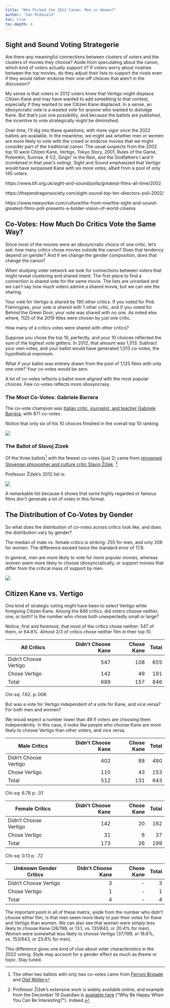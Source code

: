 ```yaml
---
title: "Who Picked the 2012 Canon: Men or Women?"
author: "Ian McDonald"
toc: true
toc-depth: 4
---
```


## Sight and Sound Voting Strategerie

Are there any meaningful connections between clusters of voters and the clusters of movies they choose? Aside from speculating about the canon, which kind of voters actually support it? If voters worry about rivalries between the top movies, do they adjust their lists to support the rivals even if they would rather endorse their one-off choices that aren't in the discussion?

My sense is that voters in 2012 voters knew that Vertigo might displace Citizen Kane and may have wanted to add something to that contest, especially if they wanted to see Citizen Kane displaced. In a sense, an idiosyncratic vote is a wasted vote for anyone who wanted to dislodge Kane. But that's just one possibility, and because the ballots are published, the incentive to vote strategically might be diminished.

Over time, I'll dig into these questions, with more vigor once the 2022 ballots are available. In the meantime, we might ask whether men or women are more likely to vote with the crowd or endorse movies that we might consider part of the traditional canon. The usual suspects from the 2002 top 10 were Citizen Kane, Vertigo, Tokyo Story, 2001, Rules of the Game, Potemkin, Sunrise, 8 1/2, Singin' in the Rain, and the Godfathers I and II (combined in that year's voting). Sight and Sound emphasized that Vertigo would have surpassed Kane with six more votes, albeit from a pool of only 145 voters.

https://www.bfi.org.uk/sight-and-sound/polls/greatest-films-all-time/2002

https://thependragonsociety.com/sight-sound-top-ten-directors-poll-2002/

https://www.newyorker.com/culture/the-front-row/the-sight-and-sound-greatest-films-poll-presents-a-bolder-vision-of-world-cinema

## Co-Votes: How Much Do Critics Vote the Same Way?

Since most of the movies were an idiosyncratic choice of one critic, let's ask: how many critics chose movies outside the canon? Does that tendency depend on gender? And if we change the gender composition, does that change the canon?

When studying voter network we look for connections between voters that might reveal clustering and shared intent. The first place to find a connection is shared vote for the same movie. The lists are unranked and we can't say how much voters admire a shared movie, but we can see the sharing.

Your vote for Vertigo is shared by 190 other critics. If you voted for Pink Flamingoes, your vote is shared with 1 other critic, and if you voted for Behind the Green Door, your vote was shared with no one. As noted else where, 1125 of the 2019 titles were chosen by just one critic.

How many of a critics votes were shared with other critics?

Suppose you chose the top 10, perfectly, and your 10 choices reflected the sum of the highest vote getters. In 2012, that amount was 1,013. Subtract your own votes, and your ballot would have generated 1,013 co-votes, the hypothetical maximum.

What if your ballot was entirely drawn from the pool of 1,125 films with only one vote? Your co-votes would be zero.

A lot of co-votes reflects a ballot more aligned with the most popular choices. Few co-votes reflects more idiosyncrasy.

### The Most Co-Votes: Gabriele Barrera

The co-vote champion was [Italian critic, journalist, and teacher Gabriele Barrera](https://www2.bfi.org.uk/films-tv-people/sightandsoundpoll2012/voter/592), with 871 co-votes.

Notice that only six of his 10 choices finished in the overall top 10 ranking.

![](/img/barrera.png)

### The Ballot of Slavoj Zizek

Of the three ballots[^1] with the fewest co-votes (just 2) came from [renowned Slovenian phiosopher and culture critic Slavoj Žižek](https://www2.bfi.org.uk/films-tv-people/sightandsoundpoll2012/voter/94). [^2]

[^1]: The other two ballots with only two co-votes came from [Ferroni Brigade](https://www2.bfi.org.uk/films-tv-people/sightandsoundpoll2012/voter/611) and [Olaf Möller](https://www2.bfi.org.uk/films-tv-people/sightandsoundpoll2012/voter/236)

[^2]: Professor Žižek's extensive work is widely available online, and example from the December 19 Guardian is [available here](https://bigthink.com/thinking/zizek-happy-interesting/) ("Why Be Happy When You Can Be Interesting?"). Indeed.

Professor Žižek's 2012 list is:

![](/img/zizek.png)

A remarkable list because it shows that some highly regarded or famous films don't generate a lot of votes in this format.

## The Distribution of Co-Votes by Gender

So what does the distribution of co-votes across critics look like, and does the distribution vary by gender?

The median of male vs. female critics is striking: 255 for men, and only 206 for women. The difference exceed twice the standard error of 17.8.

In general, men are more likely to vote for more popular movies, whereas women seem more likely to choose idiosyncratically, or support movies that differ from the critical mass of support by men.

![](/img/co_votes_distribution.png)

## Citizen Kane vs. Vertigo

One kind of strategic voting might have been to select Vertigo while foregoing Citizen Kane. Among the 846 critics, did voters choose neither, one, or both? Is the number who chose both unexpectedly small or large?

Notice, first and foremost, that most of the critics chose neither: 547 of them, or 64.8%. Almost 2/3 of critics chose neither film in their top 10.

| All Critics           | Didn't Choose Kane | Chose Kane | Total |
|-----------------------|-------------------:|-----------:|------:|
| Didn't Choose Vertigo |                547 |        108 |   655 |
| Chose Vertigo         |                142 |         49 |   191 |
| Total                 |                689 |        157 |   846 |

Chi-sq: 7.62. p:.006

But was a vote for Vertigo independent of a vote for Kane, and vice versa? For both men and women?

We would expect a number lower than 49 if voters are choosing them independently. In this case, it looks like people who choose Kane are more likely to choose Vertigo than other voters, and vice versa.

| Male Critics          | Didn't Choose Kane | Chose Kane | Total |
|-----------------------|-------------------:|-----------:|------:|
| Didn't Choose Vertigo |                402 |         88 |   490 |
| Chose Vertigo         |                110 |         43 |   153 |
| Total                 |                512 |        131 |   643 |

Chi-sq: 6.78 p: .01

| Female Critics        | Didn't Choose Kane | Chose Kane | Total |
|-----------------------|-------------------:|-----------:|------:|
| Didn't Choose Vertigo |                142 |         20 |   162 |
| Chose Vertigo         |                 31 |          6 |    37 |
| Total                 |                173 |         26 |   199 |

Chi-sq: 0.13 p: .72

| Unknown Gender Critics | Didn't Choose Kane | Chose Kane | Total |
|------------------------|-------------------:|-----------:|------:|
| Didn't Choose Vertigo  |                  3 |         \- |     3 |
| Chose Vertigo          |                  1 |         \- |     1 |
| Total                  |                  4 |         \- |     4 |

The important point in all of these matrix, aside from the number who didn't choose either film, is that men seem more likely to pair their votes for Kane and Vertigo than women. We can also see that women were simply less likely to choose Kane (26/199, or 13.1, vs. 131/643, or 20.4% for men). Women were somewhat less likely to choose Vertigo (37/199, or 18.6%, vs. 153/643, or 23.8% for men).

This difference gives one kind of clue about voter characteristics in the 2022 voting. Style may account for a gender effect as much as theme or topic. Stay tuned.
